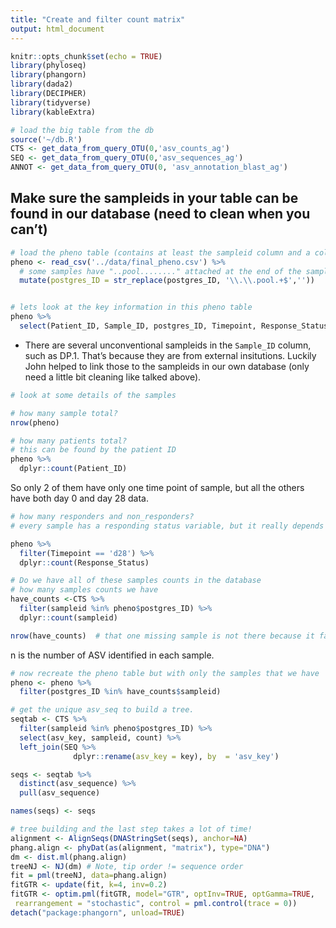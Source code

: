 ```yaml
---
title: "Create and filter count matrix"
output: html_document
---
```


```r
knitr::opts_chunk$set(echo = TRUE)
library(phyloseq)
library(phangorn)
library(dada2)
library(DECIPHER)
library(tidyverse)
library(kableExtra)
```

```r
# load the big table from the db
source('~/db.R')
CTS <- get_data_from_query_OTU(0,'asv_counts_ag')
SEQ <- get_data_from_query_OTU(0,'asv_sequences_ag')
ANNOT <- get_data_from_query_OTU(0, 'asv_annotation_blast_ag')
```


## Make sure the sampleids in your table can be found in our database (need to clean when you can't)

```r
# load the pheno table (contains at least the sampleid column and a column with phenotype information that you are interested in, such as Toxicity Y and N, Responding status: responder and non_responder)
pheno <- read_csv('../data/final_pheno.csv') %>% 
  # some samples have "..pool........" attached at the end of the sampleid, remove them
  mutate(postgres_ID = str_replace(postgres_ID, '\\.\\.pool.+$',''))


# lets look at the key information in this pheno table
pheno %>% 
  select(Patient_ID, Sample_ID, postgres_ID, Timepoint, Response_Status )
```

- There are several unconventional sampleids in the `Sample_ID` column, such as DP.1. That's because they are from external insitutions. Luckily John helped to link those to the sampleids in our own database (only need a little bit cleaning like talked above). 

```r
# look at some details of the samples

# how many sample total?
nrow(pheno)
```
```r
# how many patients total?
# this can be found by the patient ID 
pheno %>% 
  dplyr::count(Patient_ID)
```
So only 2 of them have only one time point of sample, but all the others have both day 0 and day 28 data.

```r
# how many responders and non_responders?
# every sample has a responding status variable, but it really depends on the day 28 response. In other words, for the sample patient's samples, day 0 response will be the same as day 28's.

pheno %>% 
  filter(Timepoint == 'd28') %>% 
  dplyr::count(Response_Status)

```



```r
# Do we have all of these samples counts in the database
# how many samples counts we have
have_counts <-CTS %>% 
  filter(sampleid %in% pheno$postgres_ID) %>% 
  dplyr::count(sampleid) 

nrow(have_counts)  # that one missing sample is not there because it failed sequencing due to some amplification problem.
```

n is the number of ASV identified in each sample. 

```r
# now recreate the pheno table but with only the samples that we have 
pheno <- pheno %>% 
  filter(postgres_ID %in% have_counts$sampleid)
```



```r
# get the unique asv_seq to build a tree.
seqtab <- CTS %>% 
  filter(sampleid %in% pheno$postgres_ID) %>% 
  select(asv_key, sampleid, count) %>% 
  left_join(SEQ %>% 
              dplyr::rename(asv_key = key), by  = 'asv_key')

seqs <- seqtab %>% 
  distinct(asv_sequence) %>% 
  pull(asv_sequence)

names(seqs) <- seqs

# tree building and the last step takes a lot of time!
alignment <- AlignSeqs(DNAStringSet(seqs), anchor=NA)
phang.align <- phyDat(as(alignment, "matrix"), type="DNA")
dm <- dist.ml(phang.align)
treeNJ <- NJ(dm) # Note, tip order != sequence order
fit = pml(treeNJ, data=phang.align)
fitGTR <- update(fit, k=4, inv=0.2)
fitGTR <- optim.pml(fitGTR, model="GTR", optInv=TRUE, optGamma=TRUE,
 rearrangement = "stochastic", control = pml.control(trace = 0))
detach("package:phangorn", unload=TRUE)
```



